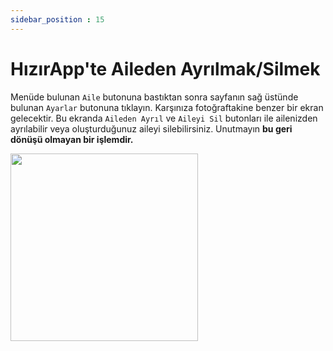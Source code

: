 ---
sidebar_position : 15
---

# HızırApp'te Aileden Ayrılmak/Silmek
Menüde bulunan `Aile` butonuna bastıktan sonra sayfanın sağ üstünde bulunan `Ayarlar` butonuna tıklayın. Karşınıza fotoğraftakine benzer bir ekran gelecektir. Bu ekranda `Aileden Ayrıl` ve `Aileyi Sil` butonları ile ailenizden ayrılabilir veya oluşturduğunuz aileyi silebilirsiniz. Unutmayın **bu geri dönüşü olmayan bir işlemdir.**


<img src={GitHubLogo} width="300"/>